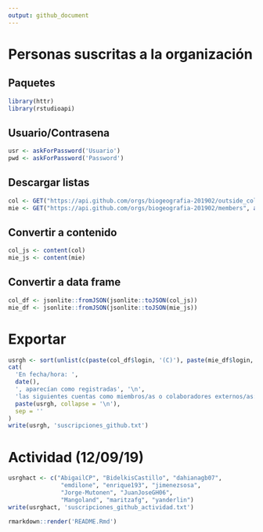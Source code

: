 ```yaml
---
output: github_document
---
```


<!-- Este .md fue generado a partir del .Rmd homónimo. Edítese el .Rmd -->


# Personas suscritas a la organización

## Paquetes
```r
library(httr)
library(rstudioapi)
```

## Usuario/Contrasena
```r
usr <- askForPassword('Usuario')
pwd <- askForPassword('Password')
```

## Descargar listas
```r
col <- GET("https://api.github.com/orgs/biogeografia-201902/outside_collaborators", authenticate(usr, pwd))
mie <- GET("https://api.github.com/orgs/biogeografia-201902/members", authenticate(usr, pwd))
```

## Convertir a contenido
```r
col_js <- content(col)
mie_js <- content(mie)
```

## Convertir a data frame
```r
col_df <- jsonlite::fromJSON(jsonlite::toJSON(col_js))
mie_df <- jsonlite::fromJSON(jsonlite::toJSON(mie_js))
```

# Exportar
```r
usrgh <- sort(unlist(c(paste(col_df$login, '(C)'), paste(mie_df$login, '(M)'))))
cat(
  'En fecha/hora: ',
  date(),
  ', aparecían como registradas', '\n',
  'las siguientes cuentas como miembros/as o colaboradores externos/as: ', '\n',
  paste(usrgh, collapse = '\n'),
  sep = ''
)
write(usrgh, 'suscripciones_github.txt')
```

# Actividad (12/09/19)
```r
usrghact <- c("AbigailCP", "BidelkisCastillo", "dahianagb07",
               "emdilone", "enrique193", "jimenezsosa",
               "Jorge-Mutonen", "JuanJoseGH06",
               "Mangoland", "maritzafg", "yanderlin")
write(usrghact, 'suscripciones_github_actividad.txt')
```

```r
rmarkdown::render('README.Rmd')
```

